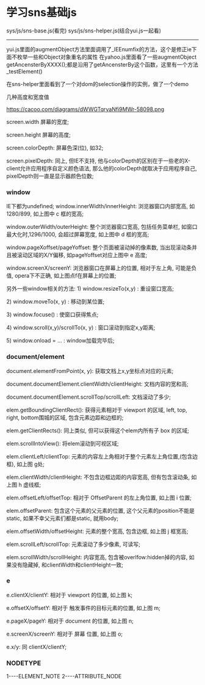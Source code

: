 =学习sns基础js=
sys/js/sns-base.js(看完)
sys/js/sns-helper.js(结合yui.js一起看)
----
yui.js里面的augmentObject方法里面调用了_IEEnumfix的方法，这个是修正ie下面不枚举一些和Object对象重名的属性
在yahoo.js里面看了一些augmentObject
getAncensterByXXXX();都是沿用了getAncensterBy这个函数，这里有一个方法_testElement()



在sns-helper里面看到了一个对dom的selection操作的实例，做了一个demo

几种高度和宽度值
    
[[https://cacoo.com/diagrams/dWWGTqryaNfi9MWr-58098.png]]

screen.width        屏幕的宽度;

screen.height       屏幕的高度;

screen.colorDepth:  屏幕色深(位), 如32;

screen.pixelDepth:  同上, 但IE不支持, 他与colorDepth的区别在于一些老的X-client允许应用程序自定义颜色语法, 那么他的colorDepth就取决于应用程序自己, pixelDepth则一直是显示器颜色位数;

=== window ===
IE下都为undefined;
window.innerWidth/innerHeight: 浏览器窗口内部宽高, 如1280/899, 如上图中 c 框的宽高;

window.outerWidth/outerHeight: 整个浏览器窗口宽高, 包括任务菜单栏, 如窗口最大化时,1296/1000, 会超过屏幕宽度, 如上图中 d 框的宽高;

window.pageXoffset/pageYoffset: 整个页面被滚动掉的像素数, 当出现滚动条并且被滚动区域的X/Y偏移, 如pageYoffset对应上图中 e 高度;

window.screenX/screenY: 浏览器窗口在屏幕上的位置, 相对于左上角, 可能是负值, opera下不正确, 如上图点f在屏幕上的位置;


另外一些window相关的方法:
1) window.resizeTo(x,y) : 重设窗口宽高;

2) window.moveTo(x, y) : 移动到某位置;

3) window.focuse() : 使窗口获得焦点;

4) window.scroll(x,y)/scrollTo(x, y) : 窗口滚动到指定x,y距离;

5) window.onload = ... : window加载完毕后;

=== document/element ===
document.elementFromPoint(x, y): 获取文档上x,y坐标点对应的元素;

document.documentElement.clientWidth/clientHeight: 文档内容的宽和高;

document.documentElement.scrollTop/scrollLeft: 文档滚动了多少;

elem.getBoundingClientRect(): 获得元素相对于 viewport 的区域, left, top, right, bottom围城的区域, 包含元素边距和边框的;

elem.getClientRects(): 同上类似, 但可以获得这个elem内所有子 box 的区域;

elem.scrollIntoView(): 将elem滚动到可视区域;

elem.clientLeft/clientTop: 元素的内容左上角相对于整个元素左上角位置,(包含边框), 如上图 g处;

elem.clientWidth/clientHeight: 不包含边框边距的内容宽高, 但有包含滚动条, 如上图 h 虚线框;

elem.offsetLeft/offsetTop: 相对于 OffsetParent 的左上角位置, 如上图 i 位置;

elem.offsetParent: 包含这个元素的父元素的位置, 这个父元素的position不能是 static, 如果不幸父元素们都是static, 就用body;

elem.offsetWidth/offsetHeight: 元素的整个宽高, 包含边框, 如上图 j 框宽高;

elem.scrollLeft/scrollTop: 元素滚动了多少像素, 可读写;

elem.scrollWidth/scrollHeight: 内容宽高, 包含被overlfow:hidden掉的内容, 如果没有隐藏掉, 和clientWidth和clientHeight一致;




=== e ===
e.clientX/clientY: 相对于 viewport 的位置, 如上图 k;

e.offsetX/offsetY: 相对于 触发事件的目标元素的位置, 如上图 m;

e.pageX/pageY: 相对于 document 的位置, 如上图 n;

e.screenX/screenY: 相对于 屏幕 位置, 如上图 o;

e.x/y: 同 clientX/clientY;



=== NODETYPE ===
1----ELEMENT_NOTE
2----ATTRIBUTE_NODE
